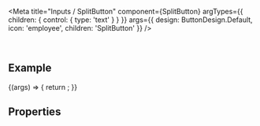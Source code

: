 
<Meta
  title="Inputs / SplitButton"
  component={SplitButton}
  argTypes={{ children: { control: { type: 'text' } } }}
  args={{
    design: ButtonDesign.Default,
    icon: 'employee',
    children: 'SplitButton'
  }}
/>

<DocsHeader since="0.21.0" />

<br />

## Example

<Canvas>
  <Story name="Default">
    {(args) => {
      return <SplitButton {...args} />;
    }}
  </Story>
</Canvas>

## Properties

<ArgsTableWithNote story="Default" />

<Footer />
